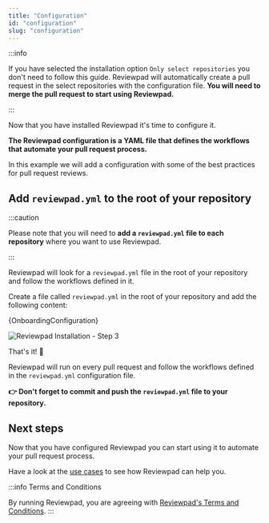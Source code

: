 ---
title: "Configuration"
id: "configuration"
slug: "configuration"
---


:::info

If you have selected the installation option `Only select repositories` you don't need to follow this guide. Reviewpad will automatically create a pull request in the select repositories with the configuration file. **You will need to merge the pull request to start using Reviewpad.**

:::

Now that you have installed Reviewpad it's time to configure it.

**The Reviewpad configuration is a YAML file that defines the workflows that automate your pull request process.**

In this example we will add a configuration with some of the best practices for pull request reviews.

## Add `reviewpad.yml` to the root of your repository

:::caution

Please note that you will need to **add a `reviewpad.yml` file to each repository** where you want to use Reviewpad.

:::

Reviewpad will look for a `reviewpad.yml` file in the root of your repository and follow the workflows defined in it.

Create a file called `reviewpad.yml` in the root of your repository and add the following content:

<CodeBlock language="yml" title="reviewpad.yml">{OnboardingConfiguration}</CodeBlock>

![Reviewpad Installation - Step 3](/img/installation/step3.gif)

That's it! :tada:

Reviewpad will run on every pull request and follow the workflows defined in the `reviewpad.yml` configuration file.

**👉 Don't forget to commit and push the `reviewpad.yml` file to your repository.**

## Next steps

Now that you have configured Reviewpad you can start using it to automate your pull request process.

Have a look at the [use cases](../use-cases) to see how Reviewpad can help you.

:::info Terms and Conditions

By running Reviewpad, you are agreeing with [Reviewpad's Terms and Conditions](https://reviewpad.com/terms-and-conditions/).
:::
